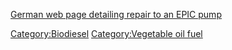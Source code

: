 [http://f23.parsimony.net/forum49387/messages/277519.htm German web page detailing repair to an EPIC pump]

{{Stub}}
[[Category:Biodiesel]]
[[Category:Vegetable oil fuel]]